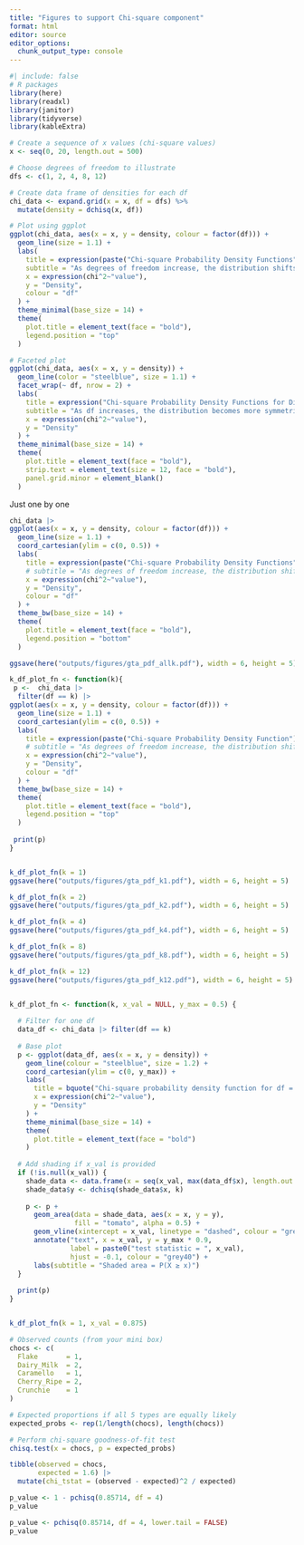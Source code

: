 ```yaml
---
title: "Figures to support Chi-square component"
format: html
editor: source
editor_options: 
  chunk_output_type: console
---
```


```r
#| include: false
# R packages
library(here)
library(readxl)
library(janitor)
library(tidyverse)
library(kableExtra)
```

```r
# Create a sequence of x values (chi-square values)
x <- seq(0, 20, length.out = 500)

# Choose degrees of freedom to illustrate
dfs <- c(1, 2, 4, 8, 12)

# Create data frame of densities for each df
chi_data <- expand.grid(x = x, df = dfs) %>%
  mutate(density = dchisq(x, df))

# Plot using ggplot
ggplot(chi_data, aes(x = x, y = density, colour = factor(df))) +
  geom_line(size = 1.1) +
  labs(
    title = expression(paste("Chi-square Probability Density Functions")),
    subtitle = "As degrees of freedom increase, the distribution shifts right and becomes more symmetric",
    x = expression(chi^2~"value"),
    y = "Density",
    colour = "df"
  ) +
  theme_minimal(base_size = 14) +
  theme(
    plot.title = element_text(face = "bold"),
    legend.position = "top"
  ) 

```

```r
# Faceted plot
ggplot(chi_data, aes(x = x, y = density)) +
  geom_line(color = "steelblue", size = 1.1) +
  facet_wrap(~ df, nrow = 2) +
  labs(
    title = expression("Chi-square Probability Density Functions for Different Degrees of Freedom"),
    subtitle = "As df increases, the distribution becomes more symmetric and shifts right",
    x = expression(chi^2~"value"),
    y = "Density"
  ) +
  theme_minimal(base_size = 14) +
  theme(
    plot.title = element_text(face = "bold"),
    strip.text = element_text(size = 12, face = "bold"),
    panel.grid.minor = element_blank()
  )

```

Just one by one 

```r
chi_data |> 
ggplot(aes(x = x, y = density, colour = factor(df))) +
  geom_line(size = 1.1) +
  coord_cartesian(ylim = c(0, 0.5)) +
  labs(
    title = expression(paste("Chi-square Probability Density Functions")),
    # subtitle = "As degrees of freedom increase, the distribution shifts right and becomes more symmetric",
    x = expression(chi^2~"value"),
    y = "Density",
    colour = "df"
  ) +
  theme_bw(base_size = 14) +
  theme(
    plot.title = element_text(face = "bold"),
    legend.position = "bottom"
  ) 

ggsave(here("outputs/figures/gta_pdf_allk.pdf"), width = 6, height = 5)
```

```r
k_df_plot_fn <- function(k){
 p <-  chi_data |> 
  filter(df == k) |> 
ggplot(aes(x = x, y = density, colour = factor(df))) +
  geom_line(size = 1.1) +
  coord_cartesian(ylim = c(0, 0.5)) +
  labs(
    title = expression(paste("Chi-square Probability Density Function")),
    # subtitle = "As degrees of freedom increase, the distribution shifts right and becomes more symmetric",
    x = expression(chi^2~"value"),
    y = "Density",
    colour = "df"
  ) +
  theme_bw(base_size = 14) +
  theme(
    plot.title = element_text(face = "bold"),
    legend.position = "top"
  ) 
 
 print(p)
}


k_df_plot_fn(k = 1)
ggsave(here("outputs/figures/gta_pdf_k1.pdf"), width = 6, height = 5)

k_df_plot_fn(k = 2)
ggsave(here("outputs/figures/gta_pdf_k2.pdf"), width = 6, height = 5)

k_df_plot_fn(k = 4)
ggsave(here("outputs/figures/gta_pdf_k4.pdf"), width = 6, height = 5)

k_df_plot_fn(k = 8)
ggsave(here("outputs/figures/gta_pdf_k8.pdf"), width = 6, height = 5)

k_df_plot_fn(k = 12)
ggsave(here("outputs/figures/gta_pdf_k12.pdf"), width = 6, height = 5)



```


```r
k_df_plot_fn <- function(k, x_val = NULL, y_max = 0.5) {
  
  # Filter for one df
  data_df <- chi_data |> filter(df == k)
  
  # Base plot
  p <- ggplot(data_df, aes(x = x, y = density)) +
    geom_line(colour = "steelblue", size = 1.2) +
    coord_cartesian(ylim = c(0, y_max)) +
    labs(
      title = bquote("Chi-square probability density function for df = " ~ .(k)),
      x = expression(chi^2~"value"),
      y = "Density"
    ) +
    theme_minimal(base_size = 14) +
    theme(
      plot.title = element_text(face = "bold")
    )
  
  # Add shading if x_val is provided
  if (!is.null(x_val)) {
    shade_data <- data.frame(x = seq(x_val, max(data_df$x), length.out = 200))
    shade_data$y <- dchisq(shade_data$x, k)
    
    p <- p +
      geom_area(data = shade_data, aes(x = x, y = y),
                fill = "tomato", alpha = 0.5) +
      geom_vline(xintercept = x_val, linetype = "dashed", colour = "grey40") +
      annotate("text", x = x_val, y = y_max * 0.9, 
               label = paste0("test statistic = ", x_val), 
               hjust = -0.1, colour = "grey40") +
      labs(subtitle = "Shaded area = P(X ≥ x)")
  }
  
  print(p)
}


k_df_plot_fn(k = 1, x_val = 0.875)
```

```r
# Observed counts (from your mini box)
chocs <- c(
  Flake       = 1,
  Dairy_Milk  = 2,
  Caramello   = 1,
  Cherry_Ripe = 2,
  Crunchie    = 1
)

# Expected proportions if all 5 types are equally likely
expected_probs <- rep(1/length(chocs), length(chocs))

# Perform chi-square goodness-of-fit test
chisq.test(x = chocs, p = expected_probs)

```

```r
tibble(observed = chocs,
       expected = 1.6) |> 
  mutate(chi_tstat = (observed - expected)^2 / expected)

```

```r
p_value <- 1 - pchisq(0.85714, df = 4)
p_value

p_value <- pchisq(0.85714, df = 4, lower.tail = FALSE)
p_value
```


```r

```

